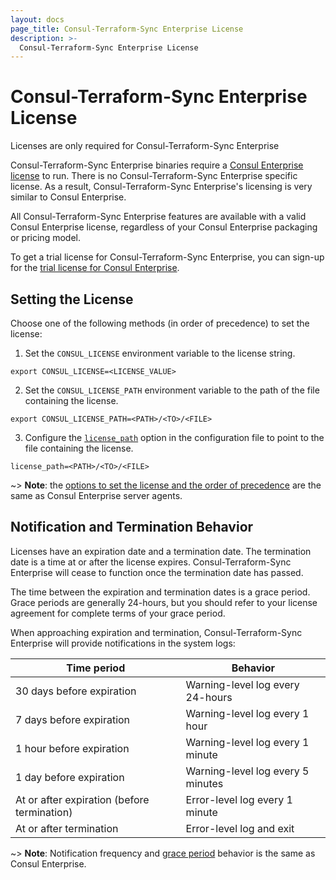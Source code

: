 ```yaml
---
layout: docs
page_title: Consul-Terraform-Sync Enterprise License
description: >-
  Consul-Terraform-Sync Enterprise License
---
```


# Consul-Terraform-Sync Enterprise License
<EnterpriseAlert>
  Licenses are only required for Consul-Terraform-Sync Enterprise
</EnterpriseAlert>

Consul-Terraform-Sync Enterprise binaries require a [Consul Enterprise license](/docs/enterprise/license/overview) to run. There is no Consul-Terraform-Sync Enterprise specific license. As a result, Consul-Terraform-Sync Enterprise's licensing is very similar to Consul Enterprise.

All Consul-Terraform-Sync Enterprise features are available with a valid Consul Enterprise license, regardless of your Consul Enterprise packaging or pricing model.

To get a trial license for Consul-Terraform-Sync Enterprise, you can sign-up for the [trial license for Consul Enterprise](/docs/enterprise/license/faq#q-where-can-users-get-a-trial-license-for-consul-enterprise).

## Setting the License

Choose one of the following methods (in order of precedence) to set the license:

1. Set the `CONSUL_LICENSE` environment variable to the license string.

`export CONSUL_LICENSE=<LICENSE_VALUE>`

2. Set the `CONSUL_LICENSE_PATH` environment variable to the path of the file containing the license.

`export CONSUL_LICENSE_PATH=<PATH>/<TO>/<FILE>`

3. Configure the [`license_path`](/docs/nia/configuration#license_path) option in the configuration file to point to the file containing the license.

`license_path=<PATH>/<TO>/<FILE>`


~> **Note**: the [options to set the license and the order of precedence](/docs/enterprise/license/overview#binaries-without-built-in-licenses) are the same as Consul Enterprise server agents.

## Notification and Termination Behavior

Licenses have an expiration date and a termination date. The termination date is a time at or after the license expires. Consul-Terraform-Sync Enterprise will cease to function once the termination date has passed.

The time between the expiration and termination dates is a grace period. Grace periods are generally 24-hours, but you should refer to your license agreement for complete terms of your grace period.

When approaching expiration and termination, Consul-Terraform-Sync Enterprise will provide notifications in the system logs:

| Time period                                 | Behavior                          |
|---------------------------------------------|-----------------------------------|
| 30 days before expiration                   | Warning-level log every 24-hours  |
| 7 days before expiration                    | Warning-level log every 1 hour    |
| 1 hour before expiration                    | Warning-level log every 1 minute  |
| 1 day before expiration                     | Warning-level log every 5 minutes |
| At or after expiration (before termination) | Error-level log every 1 minute    |
| At or after termination                     | Error-level log and exit          |

~> **Note**: Notification frequency and [grace period](/docs/enterprise/license/faq#q-is-there-a-grace-period-when-licenses-expire) behavior is the same as Consul Enterprise.
